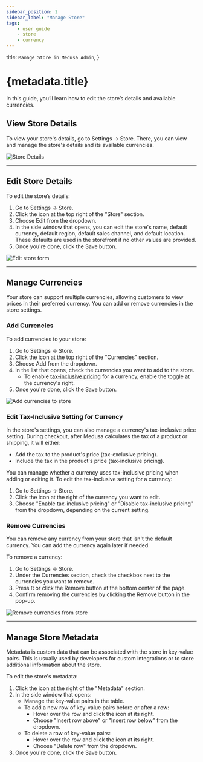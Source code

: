```yaml
---
sidebar_position: 2
sidebar_label: "Manage Store"
tags:
    - user guide
    - store
    - currency
---
```



  title: `Manage Store in Medusa Admin`,
}

# {metadata.title}

In this guide, you’ll learn how to edit the store’s details and available currencies.

## View Store Details

To view your store's details, go to Settings → Store. There, you can view and manage the store's details and its available currencies.

![Store Details](https://res.cloudinary.com/dza7lstvk/image/upload/v1739962494/User%20Guide/Screenshot_2025-02-19_at_12.54.00_PM_eozum8.png)

---

## Edit Store Details

To edit the store’s details:

1. Go to Settings → Store.
2. Click the <InlineIcon Icon={EllipsisHorizontal} alt="three-dots" /> icon at the top right of the "Store" section.
3. Choose Edit from the dropdown.
4. In the side window that opens, you can edit the store's name, default currency, default region, default sales channel, and default location. These defaults are used in the storefront if no other values are provided.
5. Once you're done, click the Save button.

![Edit store form](https://res.cloudinary.com/dza7lstvk/image/upload/v1739962919/User%20Guide/Screenshot_2025-02-19_at_1.01.47_PM_l2zhnc.png)

---

## Manage Currencies

Your store can support multiple currencies, allowing customers to view prices in their preferred currency. You can add or remove currencies in the store settings.

### Add Currencies

To add currencies to your store:

1. Go to Settings → Store.
2. Click the <InlineIcon Icon={EllipsisHorizontal} alt="three-dots" /> icon at the top right of the "Currencies" section.
3. Choose Add from the dropdown.
4. In the list that opens, check the currencies you want to add to the store.
    - To enable [tax-inclusive pricing](#edit-tax-inclusive-setting-for-currency) for a currency, enable the toggle at the currency's right.
5. Once you're done, click the Save button.

![Add currencies to store](https://res.cloudinary.com/dza7lstvk/image/upload/v1739963867/User%20Guide/Screenshot_2025-02-19_at_1.17.37_PM_mjrxng.png)

### Edit Tax-Inclusive Setting for Currency

In the store's settings, you can also manage a currency's tax-inclusive price setting. During checkout, after Medusa calculates the tax of a product or shipping, it will either:

- Add the tax to the product's price (tax-exclusive pricing).
- Include the tax in the product's price (tax-inclusive pricing).

You can manage whether a currency uses tax-inclusive pricing when adding or editing it. To edit the tax-inclusive setting for a currency:

1. Go to Settings → Store.
2. Click the <InlineIcon Icon={EllipsisHorizontal} alt="three-dots" /> icon at the right of the currency you want to edit.
3. Choose "Enable tax-inclusive pricing" or "Disable tax-inclusive pricing" from the dropdown, depending on the current setting.

### Remove Currencies

You can remove any currency from your store that isn't the default currency. You can add the currency again later if needed.

To remove a currency:

1. Go to Settings → Store.
2. Under the Currencies section, check the checkbox next to the currencies you want to remove.
3. Press <Kbd>R</Kbd> or click the Remove button at the bottom center of the page.
4. Confirm removing the currencies by clicking the Remove button in the pop-up.

![Remove currencies from store](https://res.cloudinary.com/dza7lstvk/image/upload/v1739963798/User%20Guide/Screenshot_2025-02-19_at_1.16.17_PM_hlzti3.png)

---

## Manage Store Metadata

Metadata is custom data that can be associated with the store in key-value pairs. This is usually used by developers for custom integrations or to store additional information about the store.

To edit the store's metadata:

1. Click the <InlineIcon Icon={ArrowUpRightOnBox} alt="arrow" /> icon at the right of the "Metadata" section.
2. In the side window that opens:
    - Manage the key-value pairs in the table.
    - To add a new row of key-value pairs before or after a row:
        - Hover over the row and click the <InlineIcon Icon={EllipsisVertical} alt="three-dots" /> icon at its right.
        - Choose "Insert row above" or "Insert row below" from the dropdown.
    - To delete a row of key-value pairs:
        - Hover over the row and click the <InlineIcon Icon={EllipsisVertical} alt="three-dots" /> icon at its right.
        - Choose "Delete row" from the dropdown.
3. Once you're done, click the Save button.
